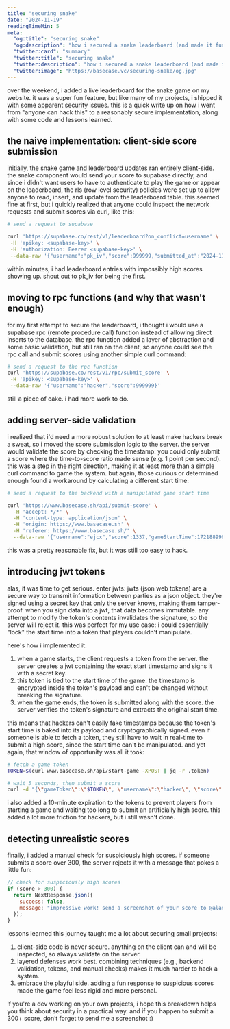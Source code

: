 ```yaml
---
title: "securing snake"
date: "2024-11-19"
readingTimeMin: 5
meta:
  "og:title": "securing snake"
  "og:description": "how i secured a snake leaderboard (and made it fun for devs)"
  "twitter:card": "summary"
  "twitter:title": "securing snake"
  "twitter:description": "how i secured a snake leaderboard (and made it fun for devs)"
  "twitter:image": "https://basecase.vc/securing-snake/og.jpg"
---
```


over the weekend, i added a live leaderboard for the snake game on my website. it was a super fun
feature, but like many of my projects, i shipped it with some apparent security issues. this is a
quick write up on how i went from "anyone can hack this" to a reasonably secure implementation,
along with some code and lessons learned.

## the naive implementation: client-side score submission

initially, the snake game and leaderboard updates ran entirely client-side. the snake component
would send your score to supabase directly, and since i didn't want users to have to authenticate to
play the game or appear on the leaderboard, the rls (row level security) policies were set up to
allow anyone to read, insert, and update from the leaderboard table. this seemed fine at first, but
i quickly realized that anyone could inspect the network requests and submit scores via curl, like
this:

```bash
# send a request to supabase

curl 'https://supabase.co/rest/v1/leaderboard?on_conflict=username' \
 -H 'apikey: <supabase-key>' \
 -H 'authorization: Bearer <supabase-key>' \
 --data-raw '{"username":"pk_iv","score":999999,"submitted_at":"2024-11-17T17:45:22.381Z"}'
```

within minutes, i had leaderboard entries with impossibly high scores showing up. shout out to pk_iv
for being the first.

## moving to rpc functions (and why that wasn't enough)

for my first attempt to secure the leaderboard, i thought i would use a supabase rpc (remote
procedure call) function instead of allowing direct inserts to the database. the rpc function added
a layer of abstraction and some basic validation, but still ran on the client, so anyone could see
the rpc call and submit scores using another simple curl command:

```bash
# send a request to the rpc function
curl 'https://supabase.co/rest/v1/rpc/submit_score' \
 -H 'apikey: <supabase-key>' \
 --data-raw '{"username":"hacker","score":999999}'
```

still a piece of cake. i had more work to do.

## adding server-side validation

i realized that i'd need a more robust solution to at least make hackers break a sweat, so i moved
the score submission logic to the server. the server would validate the score by checking the
timestamp: you could only submit a score where the time-to-score ratio made sense (e.g. 1 point per
second). this was a step in the right direction, making it at least more than a simple curl command
to game the system. but again, those curious or determined enough found a workaround by calculating
a different start time:

```bash
# send a request to the backend with a manipulated game start time

curl 'https://www.basecase.sh/api/submit-score' \
  -H 'accept: */*' \
  -H 'content-type: application/json' \
  -H 'origin: https://www.basecase.sh' \
  -H 'referer: https://www.basecase.sh/' \
  --data-raw '{"username":"ejcx","score":1337,"gameStartTime":1721889984973}'
```

this was a pretty reasonable fix, but it was still too easy to hack.

## introducing jwt tokens

alas, it was time to get serious. enter jwts: jwts (json web tokens) are a secure way to transmit
information between parties as a json object. they're signed using a secret key that only the server
knows, making them tamper-proof. when you sign data into a jwt, that data becomes immutable. any
attempt to modify the token's contents invalidates the signature, so the server will reject it. this
was perfect for my use case: i could essentially "lock" the start time into a token that players
couldn't manipulate.

here's how i implemented it:

1. when a game starts, the client requests a token from the server. the server creates a jwt
   containing the exact start timestamp and signs it with a secret key.
2. this token is tied to the start time of the game. the timestamp is encrypted inside the token's
   payload and can't be changed without breaking the signature.
3. when the game ends, the token is submitted along with the score. the server verifies the token's
   signature and extracts the original start time.

this means that hackers can't easily fake timestamps because the token's start time is baked into
its payload and cryptographically signed. even if someone is able to fetch a token, they still have
to wait in real-time to submit a high score, since the start time can't be manipulated. and yet
again, that window of opportunity was all it took:

```bash
# fetch a game token
TOKEN=$(curl www.basecase.sh/api/start-game -XPOST | jq -r .token)

# wait 5 seconds, then submit a score
curl -d "{\"gameToken\":\"$TOKEN\", \"username\":\"hacker\", \"score\":5}" www.basecase.sh/api/submit-score
```

i also added a 10-minute expiration to the tokens to prevent players from starting a game and
waiting too long to submit an artificially high score. this added a lot more friction for hackers,
but i still wasn't done.

## detecting unrealistic scores

finally, i added a manual check for suspiciously high scores. if someone submits a score over 300,
the server rejects it with a message that pokes a little fun:

```javascript
// check for suspiciously high scores
if (score > 300) {
  return NextResponse.json({
    success: false,
    message: "impressive work! send a screenshot of your score to @alanaagoyal",
  });
}
```

lessons learned this journey taught me a lot about securing small projects:

1. client-side code is never secure. anything on the client can and will be inspected, so always
   validate on the server.
2. layered defenses work best. combining techniques (e.g., backend validation, tokens, and manual
   checks) makes it much harder to hack a system.
3. embrace the playful side. adding a fun response to suspicious scores made the game feel less
   rigid and more personal.

if you're a dev working on your own projects, i hope this breakdown helps you think about security
in a practical way. and if you happen to submit a 300+ score, don’t forget to send me a screenshot
:)
